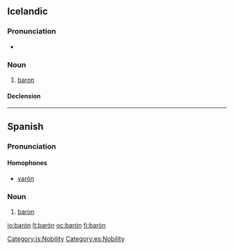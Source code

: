 {{also|baron}}
==Icelandic==

===Pronunciation===
* {{IPA|/ˈpaːrouːn/|lang=is}}

===Noun===
{{is-noun|m}}

# [[baron]]

====Declension====
{{is-decl-noun-m-s1|bar|ó|n|i=?i}}

[[Category:is:Nobility]]

----

==Spanish==

===Pronunciation===

====Homophones====
* [[varón]]

===Noun===
{{es-noun-mf|f=baronesa|mpl=barones}}

# [[baron]]

[[Category:es:Nobility]]

[[io:barón]]
[[lt:barón]]
[[oc:barón]]
[[fi:barón]]